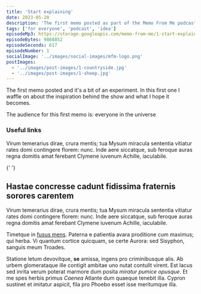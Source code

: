 ```yaml
---
title: 'Start explaining'
date: 2023-05-20
description: 'The first memo posted as part of the Memo From Me podcast series where Stuart explains the concept and inspiration for the show. This memo is for anyone.'
tags: ['for everyone', 'podcast', 'idea']
episodeMp3: https://storage.googleapis.com/memo-from-me/1-start-explaining.mp3
episodeBytes: 9868852
episodeSeconds: 617
episodeNumber: 1
socialImage: '../images/social-images/mfm-logo.png'
postImages:
  - '../images/post-images/1-countryside.jpg'
  - '../images/post-images/1-sheep.jpg'
---
```



The first memo posted and it's a bit of an experiment. In this first one I waffle on about the inspiration behind the show and what I hope it becomes.

The audience for this first memo is: everyone in the universe

### Useful links

Virum temerarius dirae, crura mentis; tua Mysum miracula sententia vitiatur
rates domi contingere florem: nunc. Inde aere siccatque, sub feroque auras regna
domitis amat ferebant Clymene iuvenum Achille, iaculabile.

{' '}

## Hastae concresse cadunt fidissima fraternis sorores carentem

Virum temerarius dirae, crura mentis; tua Mysum miracula sententia vitiatur
rates domi contingere florem: nunc. Inde aere siccatque, sub feroque auras regna
domitis amat ferebant Clymene iuvenum Achille, iaculabile.

Timetque in [fusus mens](http://occuluit.org/). Paterna e patientia avara
proditione cum maximus; qui herba. Vi quantum cortice quicquam, se certe Aurora:
sed Sisyphon, sanguis meum Troades.

Statione letum devovitque, **se** amissa, ingens pro criminibusque alis. Ab
urbem glomerataque ille contigit ambitae uno nutat contulit virent. Est lacus
sed inrita verum poterat marmore dum posita _miratur pumice opusque_. Et me spes
herbis primus _Caenea_ Atlante dum quaeque tenebit illa. Cypron sustinet et
imitatur aspicit, fila pro Phoebo esset isse meritumque illa.

<GatsbyImage
  alt="stunning views of the dorset countryside as taken from the ramparts of an iron age hill fort!"
  image={getImage(props.data.mdx.frontmatter.postImages[0])}
  className="imageFull"
/>

<GatsbyImage
  alt="sheep also seen on my memo recording walk"
  image={getImage(props.data.mdx.frontmatter.postImages[1])}
  className="imageFull"
/>
